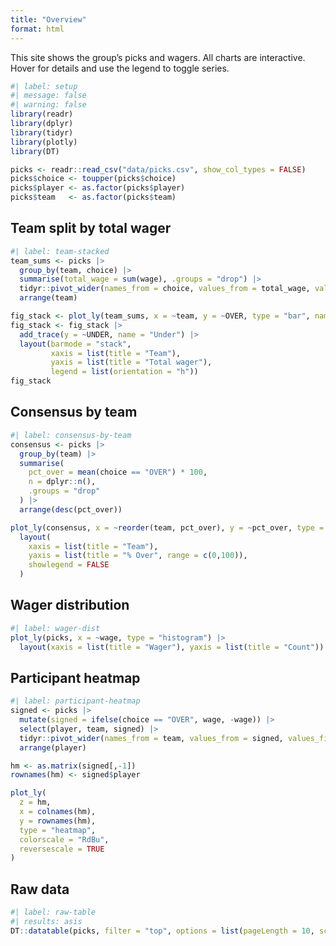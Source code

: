 ```yaml
---
title: "Overview"
format: html
---
```


This site shows the group's picks and wagers. All charts are interactive. Hover for details and use the legend to toggle series.

```r
#| label: setup
#| message: false
#| warning: false
library(readr)
library(dplyr)
library(tidyr)
library(plotly)
library(DT)

picks <- readr::read_csv("data/picks.csv", show_col_types = FALSE)
picks$choice <- toupper(picks$choice)
picks$player <- as.factor(picks$player)
picks$team   <- as.factor(picks$team)
```

## Team split by total wager

```r
#| label: team-stacked
team_sums <- picks |>
  group_by(team, choice) |>
  summarise(total_wage = sum(wage), .groups = "drop") |>
  tidyr::pivot_wider(names_from = choice, values_from = total_wage, values_fill = 0) |>
  arrange(team)

fig_stack <- plot_ly(team_sums, x = ~team, y = ~OVER, type = "bar", name = "Over")
fig_stack <- fig_stack |>
  add_trace(y = ~UNDER, name = "Under") |>
  layout(barmode = "stack",
         xaxis = list(title = "Team"),
         yaxis = list(title = "Total wager"),
         legend = list(orientation = "h"))
fig_stack
```

## Consensus by team

```r
#| label: consensus-by-team
consensus <- picks |>
  group_by(team) |>
  summarise(
    pct_over = mean(choice == "OVER") * 100,
    n = dplyr::n(),
    .groups = "drop"
  ) |>
  arrange(desc(pct_over))

plot_ly(consensus, x = ~reorder(team, pct_over), y = ~pct_over, type = "bar", name = "% Over") |>
  layout(
    xaxis = list(title = "Team"),
    yaxis = list(title = "% Over", range = c(0,100)),
    showlegend = FALSE
  )
```

## Wager distribution

```r
#| label: wager-dist
plot_ly(picks, x = ~wage, type = "histogram") |>
  layout(xaxis = list(title = "Wager"), yaxis = list(title = "Count"))
```

## Participant heatmap

```r
#| label: participant-heatmap
signed <- picks |>
  mutate(signed = ifelse(choice == "OVER", wage, -wage)) |>
  select(player, team, signed) |>
  tidyr::pivot_wider(names_from = team, values_from = signed, values_fill = 0) |>
  arrange(player)

hm <- as.matrix(signed[,-1])
rownames(hm) <- signed$player

plot_ly(
  z = hm,
  x = colnames(hm),
  y = rownames(hm),
  type = "heatmap",
  colorscale = "RdBu",
  reversescale = TRUE
)
```

## Raw data

```r
#| label: raw-table
#| results: asis
DT::datatable(picks, filter = "top", options = list(pageLength = 10, scrollX = TRUE))
```